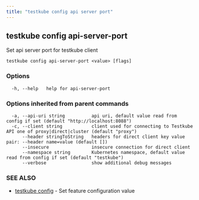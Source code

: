 ```yaml
---
title: "testkube config api server port"
---
```

<head>
  <meta name="docsearch:indexPrefix" content="reference-doc" />
</head>

## testkube config api-server-port

Set api server port for testkube client

```
testkube config api-server-port <value> [flags]
```

### Options

```
  -h, --help   help for api-server-port
```

### Options inherited from parent commands

```
  -a, --api-uri string          api uri, default value read from config if set (default "http://localhost:8088")
  -c, --client string           client used for connecting to Testkube API one of proxy|direct|cluster (default "proxy")
      --header stringToString   headers for direct client key value pair: --header name=value (default [])
      --insecure                insecure connection for direct client
      --namespace string        Kubernetes namespace, default value read from config if set (default "testkube")
      --verbose                 show additional debug messages
```

### SEE ALSO

* [testkube config](testkube-config.mdx)	 - Set feature configuration value

